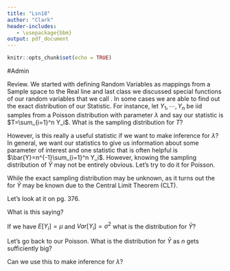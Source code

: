 ```yaml
---
title: "Lsn18"
author: "Clark"
header-includes:
   - \usepackage{bbm}
output: pdf_document
---
```


```r
knitr::opts_chunk$set(echo = TRUE)
```

#Admin


Review.  We started with defining Random Variables as mappings from a Sample space to the Real line and last class we discussed special functions of our random variables that we call \textit{Statistics}.  In some cases we are able to find out the exact distribution of our Statistic.  For instance, let $Y_1,\cdots,Y_n$ be iid samples from a Poisson distribution with parameter $\lambda$ and say our statistic is $T=\sum_{i=1}^n Y_i$.  What is the sampling distribution for $T$?


\vspace{3.in}

However, is this really a useful statistic if we want to make inference for $\lambda$?  In general, we want our statistics to give us information about some parameter of interest and one statistic that is often helpful is $\bar{Y}=n^{-1}\sum_{i=1}^n Y_i$.  However, knowing the sampling distribution of $\bar{Y}$ may not be entirely obvious.  Let's try to do it for Poisson.

\vspace{3.in}

While the exact sampling distribution may be unknown, as it turns out the \textit{limiting distribution} for $\bar{Y}$ may be known due to the Central Limit Theorem (CLT).

Let's look at it on pg. 376.

What is this saying?

If we have $E[Y_i]=\mu$ and $Var[Y_i]=\sigma^2$ what is the distribution for $\bar{Y}$?


\vspace{3.in}

Let's go back to our Poisson.  What is the distribution for $\bar{Y}$ as $n$ gets sufficiently big?

\vspace{2.in}

Can we use this to make inference for $\lambda$?